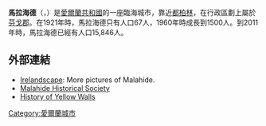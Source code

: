 {{Infobox settlement
| name = 馬拉海德
| image_skyline =File:20130811 malahide187.JPG
| imagesize = 
| image_caption = 
| image_flag = 
| image_shield = 
| pushpin_map = Ireland
| settlement_type = 
| pushpin_label_position = bottom
| subdivision_type = 國家
| subdivision_name = {{IRL}}
| subdivision_type1 = [[愛爾蘭省份|省]]
| subdivision_name1 = [[倫斯特省|倫斯特省]]
| subdivision_type2 = [[郡|郡]]
| subdivision_name2 = [[芬戈郡|芬戈郡]]
| subdivision_type3 = 海拔
| subdivision_name3 = 3m
| leader_title = 市長
| leader_name = 
| established_title = 創建時間
| established_date = 
| established_title3 = 擁有自治權
| established_date3 = 
| area_total_km2 = 
| population_as_of = 2011年
| population_total = 15,846（市區）
| population_density_km2 = auto
| timezone = [[歐洲西部時間|WET]]
| utc_offset = +0
| timezone_DST = [[歐洲西部夏令時間|WEST]]
| utc_offset_DST = +1
| coordinates = {{coord|53.4508|-6.1544|region:IE|display=inline}}
| postal_code_type = 郵政號碼
| postal_code = K36
| area_code = +353 01
| blank_name = 
| blank_info = 
| website = {{url|www.malahide.ie}} }}
'''馬拉海德'''（{{lang-en|Malahide}}，{{lang-ga|Mullach Íde}}）是[[愛爾蘭共和國|愛爾蘭共和國]]的一座臨海城市，靠近[[都柏林|都柏林]]，在行政區劃上屬於[[芬戈郡|芬戈郡]]。在1921年時，馬拉海德只有人口67人，1960年時成長到1500人。到2011年時，馬拉海德已經有人口15,846人。

==外部連結==
{{Commons category|Malahide}}
* [https://web.archive.org/web/20061021235915/http://www.irelandscape.com/display_location.php?location_id=786 Irelandscape]: More pictures of Malahide.
* [http://www.malahideheritage.com/ Malahide Historical Society]
* [http://www.oldyellowwalls.org/ History of Yellow Walls]
{{Authority control}}
[[Category:愛爾蘭城市|Category:愛爾蘭城市]]